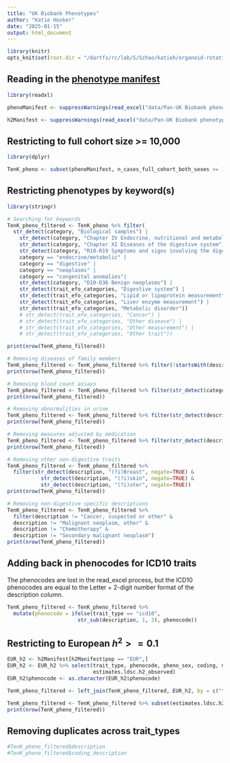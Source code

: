 ```yaml
---
title: "UK Biobank Phenotypes"
author: "Katie Hooker"
date: "2025-01-15"
output: html_document
---
```


```r
library(knitr)
opts_knit$set(root.dir = "/dartfs/rc/lab/S/Szhao/katieh/organoid-rotation")

```


## Reading in the [phenotype manifest](https://pan.ukbb.broadinstitute.org/docs/per-phenotype-files)

```r
library(readxl)

phenoManifest <- suppressWarnings(read_excel("data/Pan-UK Biobank phenotype manifest.xlsx", sheet = "phenotype_manifest"))

h2Manifest <- suppressWarnings(read_excel("data/Pan-UK Biobank phenotype manifest.xlsx", sheet = "h2_manifest"))

```


## Restricting to full cohort size \>= 10,000

```r
library(dplyr)

TenK_pheno <- subset(phenoManifest, n_cases_full_cohort_both_sexes >= 10000)

```


## Restricting phenotypes by keyword(s)

```r
library(stringr)

# Searching for keywords
TenK_pheno_filtered <- TenK_pheno %>% filter(
  str_detect(category, "Biological samples") |
    str_detect(category, "Chapter IV Endocrine, nutritional and metabolic diseases") |
    str_detect(category, "Chapter XI Diseases of the digestive system") |
    str_detect(category, "R10-R19 Symptoms and signs involving the digestive system and abdomen") |
    category == "endocrine/metabolic" |
    category == "digestive" |
    category == "neoplasms" |
    category == "congenital anomalies"|
    str_detect(category, "D10-D36 Benign neoplasms") |
    str_detect(trait_efo_categories, "Digestive system") |
    str_detect(trait_efo_categories, "Lipid or lipoprotein measurement") |
    str_detect(trait_efo_categories, "Liver enzyme measurement") |
    str_detect(trait_efo_categories, "Metabolic disorder"))
    # str_detect(trait_efo_categories, "Cancer") |
    # str_detect(trait_efo_categories, "Other disease") |
    # str_detect(trait_efo_categories, "Other measurement") |
    # str_detect(trait_efo_categories, "Other trait"))

print(nrow(TenK_pheno_filtered))

```


```r
# Removing diseases of family members
TenK_pheno_filtered <- TenK_pheno_filtered %>% filter(!startsWith(description, "Illnesses of"))
print(nrow(TenK_pheno_filtered))

# Removing blood count assays
TenK_pheno_filtered <- TenK_pheno_filtered %>% filter(str_detect(category, "(?i)Blood count", negate=TRUE)) # (?i) specifies to ignore case
print(nrow(TenK_pheno_filtered))

# Removing abnormalities in urine
TenK_pheno_filtered <- TenK_pheno_filtered %>% filter(str_detect(description, "(?i)in urine", negate=TRUE))
print(nrow(TenK_pheno_filtered))

# Removing measures adjusted by medication
TenK_pheno_filtered <- TenK_pheno_filtered %>% filter(str_detect(description, "(?i)adjusted by medication", negate=TRUE))
print(nrow(TenK_pheno_filtered))

# Removing other non-digestive traits
TenK_pheno_filtered <- TenK_pheno_filtered %>% 
  filter(str_detect(description, "(?i)Breast", negate=TRUE) &
           str_detect(description, "(?i)skin", negate=TRUE) &
           str_detect(description, "(?i)uter", negate=TRUE))
print(nrow(TenK_pheno_filtered))

# Removing non-digestive specific descriptions
TenK_pheno_filtered <- TenK_pheno_filtered %>% 
  filter(description != "Cancer, suspected or other" &
  description != "Malignant neoplasm, other" &
  description != "Chemotherapy" &
  description != "Secondary malignant neoplasm")
print(nrow(TenK_pheno_filtered))

```

## Adding back in phenocodes for ICD10 traits

The phenocodes are lost in the read_excel process, but the ICD10 phenocodes are equal to the Letter + 2-digit number format of the description column.

```r
TenK_pheno_filtered <- TenK_pheno_filtered %>%
  mutate(phenocode = ifelse(trait_type == "icd10", 
                       str_sub(description, 1, 3), phenocode)) 
```

## Restricting to European $h^2 >= 0.1$

```r
EUR_h2 <- h2Manifest[h2Manifest$pop == "EUR",]
EUR_h2 <- EUR_h2 %>% select(trait_type, phenocode, pheno_sex, coding, modifier, pop,
                            estimates.ldsc.h2_observed)
EUR_h2$phenocode <- as.character(EUR_h2$phenocode)

TenK_pheno_filtered <- left_join(TenK_pheno_filtered, EUR_h2, by = c("trait_type","phenocode","pheno_sex","coding","modifier")) 

TenK_pheno_filtered <- TenK_pheno_filtered %>% subset(estimates.ldsc.h2_observed >= 0.1)
print(nrow(TenK_pheno_filtered))

```

## Removing duplicates across trait_types

```r
#TenK_pheno_filtered$description
#TenK_pheno_filtered$coding_description
```


